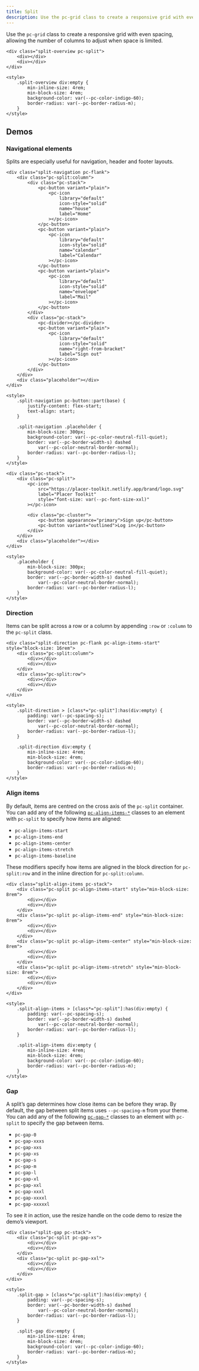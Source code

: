 ```yaml
---
title: Split
description: Use the pc-grid class to create a responsive grid with even spacing, allowing the number of columns to adjust when space is limited.
---
```


Use the `pc-grid` class to create a responsive grid with even spacing, allowing the number of columns to adjust when space is limited.

```demo:open
<div class="split-overview pc-split">
    <div></div>
    <div></div>
</div>

<style>
    .split-overview div:empty {
        min-inline-size: 4rem;
        min-block-size: 4rem;
        background-color: var(--pc-color-indigo-60);
        border-radius: var(--pc-border-radius-m);
    }
</style>
```

## Demos

### Navigational elements

Splits are especially useful for navigation, header and footer layouts.

```demo
<div class="split-navigation pc-flank">
    <div class="pc-split:column">
        <div class="pc-stack">
            <pc-button variant="plain">
                <pc-icon
                    library="default"
                    icon-style="solid"
                    name="house"
                    label="Home"
                ></pc-icon>
            </pc-button>
            <pc-button variant="plain">
                <pc-icon
                    library="default"
                    icon-style="solid"
                    name="calendar"
                    label="Calendar"
                ></pc-icon>
            </pc-button>
            <pc-button variant="plain">
                <pc-icon
                    library="default"
                    icon-style="solid"
                    name="envelope"
                    label="Mail"
                ></pc-icon>
            </pc-button>
        </div>
        <div class="pc-stack">
            <pc-divider></pc-divider>
            <pc-button variant="plain">
                <pc-icon
                    library="default"
                    icon-style="solid"
                    name="right-from-bracket"
                    label="Sign out"
                ></pc-icon>
            </pc-button>
        </div>
    </div>
    <div class="placeholder"></div>
</div>

<style>
    .split-navigation pc-button::part(base) {
        justify-content: flex-start;
        text-align: start;
    }

    .split-navigation .placeholder {
        min-block-size: 300px;
        background-color: var(--pc-color-neutral-fill-quiet);
        border: var(--pc-border-width-s) dashed
            var(--pc-color-neutral-border-normal);
        border-radius: var(--pc-border-radius-l);
    }
</style>
```

```demo
<div class="pc-stack">
    <div class="pc-split">
        <pc-icon
            src="https://placer-toolkit.netlify.app/brand/logo.svg"
            label="Placer Toolkit"
            style="font-size: var(--pc-font-size-xxl)"
        ></pc-icon>

        <div class="pc-cluster">
            <pc-button appearance="primary">Sign up</pc-button>
            <pc-button variant="outlined">Log in</pc-button>
        </div>
    </div>
    <div class="placeholder"></div>
</div>

<style>
    .placeholder {
        min-block-size: 300px;
        background-color: var(--pc-color-neutral-fill-quiet);
        border: var(--pc-border-width-s) dashed
            var(--pc-color-neutral-border-normal);
        border-radius: var(--pc-border-radius-l);
    }
</style>
```

### Direction

Items can be split across a row or a column by appending `:row` or `:column` to the `pc-split` class.

```demo
<div class="split-direction pc-flank pc-align-items-start" style="block-size: 16rem">
    <div class="pc-split:column">
        <div></div>
        <div></div>
    </div>
    <div class="pc-split:row">
        <div></div>
        <div></div>
    </div>
</div>

<style>
    .split-direction > [class*="pc-split"]:has(div:empty) {
        padding: var(--pc-spacing-s);
        border: var(--pc-border-width-s) dashed
            var(--pc-color-neutral-border-normal);
        border-radius: var(--pc-border-radius-l);
    }

    .split-direction div:empty {
        min-inline-size: 4rem;
        min-block-size: 4rem;
        background-color: var(--pc-color-indigo-60);
        border-radius: var(--pc-border-radius-m);
    }
</style>
```

### Align items

By default, items are centred on the cross axis of the `pc-split` container. You can add any of the following [`pc-align-items-*`](/layout/align-items) classes to an element with `pc-split` to specify how items are aligned:

- `pc-align-items-start`
- `pc-align-items-end`
- `pc-align-items-center`
- `pc-align-items-stretch`
- `pc-align-items-baseline`

These modifiers specify how items are aligned in the block direction for `pc-split:row` and in the inline direction for `pc-split:column`.

```demo
<div class="split-align-items pc-stack">
    <div class="pc-split pc-align-items-start" style="min-block-size: 8rem">
        <div></div>
        <div></div>
    </div>
    <div class="pc-split pc-align-items-end" style="min-block-size: 8rem">
        <div></div>
        <div></div>
    </div>
    <div class="pc-split pc-align-items-center" style="min-block-size: 8rem">
        <div></div>
        <div></div>
    </div>
    <div class="pc-split pc-align-items-stretch" style="min-block-size: 8rem">
        <div></div>
        <div></div>
    </div>
</div>

<style>
    .split-align-items > [class*="pc-split"]:has(div:empty) {
        padding: var(--pc-spacing-s);
        border: var(--pc-border-width-s) dashed
            var(--pc-color-neutral-border-normal);
        border-radius: var(--pc-border-radius-l);
    }

    .split-align-items div:empty {
        min-inline-size: 4rem;
        min-block-size: 4rem;
        background-color: var(--pc-color-indigo-60);
        border-radius: var(--pc-border-radius-m);
    }
</style>
```

### Gap

A split’s gap determines how close items can be before they wrap. By default, the gap between split items uses `--pc-spacing-m` from your theme. You can add any of the following [`pc-gap-*`](/layout/gap) classes to an element with `pc-split` to specify the gap between items.

- `pc-gap-0`
- `pc-gap-xxxs`
- `pc-gap-xxs`
- `pc-gap-xs`
- `pc-gap-s`
- `pc-gap-m`
- `pc-gap-l`
- `pc-gap-xl`
- `pc-gap-xxl`
- `pc-gap-xxxl`
- `pc-gap-xxxxl`
- `pc-gap-xxxxxl`

To see it in action, use the resize handle on the code demo to resize the demo’s viewport.

```demo
<div class="split-gap pc-stack">
    <div class="pc-split pc-gap-xs">
        <div></div>
        <div></div>
    </div>
    <div class="pc-split pc-gap-xxl">
        <div></div>
        <div></div>
    </div>
</div>

<style>
    .split-gap > [class*="pc-split"]:has(div:empty) {
        padding: var(--pc-spacing-s);
        border: var(--pc-border-width-s) dashed
            var(--pc-color-neutral-border-normal);
        border-radius: var(--pc-border-radius-l);
    }

    .split-gap div:empty {
        min-inline-size: 4rem;
        min-block-size: 4rem;
        background-color: var(--pc-color-indigo-60);
        border-radius: var(--pc-border-radius-m);
    }
</style>
```

